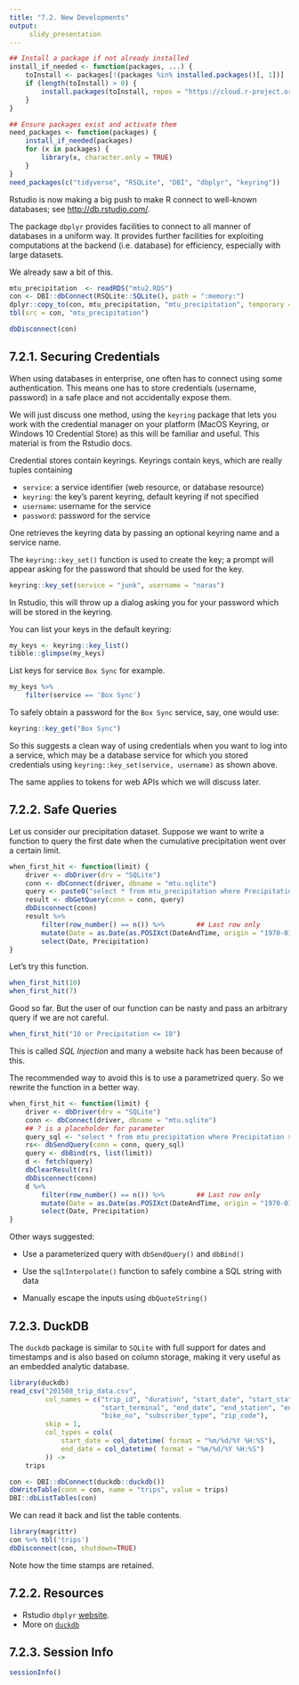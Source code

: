 ```yaml
---
title: "7.2. New Developments"
output:
     slidy_presentation
---
```

```r
## Install a package if not already installed
install_if_needed <- function(packages, ...) {
    toInstall <- packages[!(packages %in% installed.packages()[, 1])]
    if (length(toInstall) > 0) {
        install.packages(toInstall, repos = "https://cloud.r-project.org")
    }
}

## Ensure packages exist and activate them
need_packages <- function(packages) {
    install_if_needed(packages)
    for (x in packages) {
        library(x, character.only = TRUE)
    }
}
need_packages(c("tidyverse", "RSQLite", "DBI", "dbplyr", "keyring"))
```

Rstudio is now making a big push to make R connect to well-known
databases; see [http://db.rstudio.com/](http://db.rstudio.com/).

The package `dbplyr` provides facilities to connect to all manner of
databases in a uniform way. It provides further facilities for
exploiting computations at the backend (i.e. database) for efficiency,
especially with large datasets.

We already saw a bit of this.

```r
mtu_precipitation  <- readRDS("mtu2.RDS")
con <- DBI::dbConnect(RSQLite::SQLite(), path = ":memory:")
dplyr::copy_to(con, mtu_precipitation, "mtu_precipitation", temporary = FALSE )
tbl(src = con, "mtu_precipitation")
```

```r
dbDisconnect(con)
```

## 7.2.1. Securing Credentials

When using databases in enterprise, one often has to connect using
some authentication. This means one has to store credentials
(username, password) in a safe place and not accidentally expose
them. 

We will just discuss one method, using the `keyring` package that lets
you work with the credential manager on your platform (MacOS Keyring,
or Windows 10 Credential Store) as this will be familiar and
useful. This material is from the Rstudio docs.

Credential stores contain keyrings. Keyrings contain keys, which are
really tuples containing 

- `service`: a service identifier (web resource, or database resource)
- `keyring`: the key's parent keyring, default keyring if not specified
- `username`: username for the service
- `password`: password for the service

One retrieves the keyring data by passing an optional keyring name and
a service name. 

The `keyring::key_set()` function is used to create the key; a prompt
will appear asking for the password that should be used for the key. 

```r
keyring::key_set(service = "junk", username = "naras")
```
In Rstudio, this will throw up a dialog asking you for your password
which will be stored in the keyring.

You can list your keys in the default keyring:

```r
my_keys <- keyring::key_list()
tibble::glimpse(my_keys)
```

List keys for service `Box Sync` for example.

```r
my_keys %>%
    filter(service == 'Box Sync')
```

To safely obtain a password for the `Box Sync` service, say, one would
use:

```r
keyring::key_get("Box Sync")
```

So this suggests a clean way of using credentials when you want to log
into a service, which may be a database service for which you stored
credentials using `keyring::key_set(service, username)` as shown
above.

The same applies to tokens for web APIs which we will discuss later. 

## 7.2.2. Safe Queries

Let us consider our precipitation dataset. Suppose we want to write a
function to query the first date when the cumulative precipitation
went over a certain limit.

```r
when_first_hit <- function(limit) {
    driver <- dbDriver(drv = "SQLite")
    conn <- dbConnect(driver, dbname = "mtu.sqlite")
    query <- paste0("select * from mtu_precipitation where Precipitation >", limit)
    result <- dbGetQuery(conn = conn, query)
    dbDisconnect(conn)
    result %>% 
        filter(row_number() == n()) %>%        ## Last row only
        mutate(Date = as.Date(as.POSIXct(DateAndTime, origin = "1970-01-01"))) %>% 
        select(Date, Precipitation)
}
```

Let's try this function.

```r
when_first_hit(10)
when_first_hit(7)
```

Good so far.  But the user of our function can be nasty and pass an
arbitrary query if we are not careful.

```r
when_first_hit("10 or Precipitation <= 10")
```

This is called _SQL Injection_ and many a website hack has been
because of this. 

The recommended way to avoid this is to use a parametrized query.  So
we rewrite the function in a better way. 

```r
when_first_hit <- function(limit) {
    driver <- dbDriver(drv = "SQLite")
    conn <- dbConnect(driver, dbname = "mtu.sqlite")
    ## ? is a placeholder for parameter
    query_sql <- "select * from mtu_precipitation where Precipitation > ?"
    rs<- dbSendQuery(conn = conn, query_sql)
    query <- dbBind(rs, list(limit))
    d <- fetch(query)
    dbClearResult(rs)
    dbDisconnect(conn)
    d %>% 
        filter(row_number() == n()) %>%        ## Last row only
        mutate(Date = as.Date(as.POSIXct(DateAndTime, origin = "1970-01-01"))) %>% 
        select(Date, Precipitation)
}
```

Other ways suggested:

- Use a parameterized query with `dbSendQuery()` and `dbBind()`

- Use the `sqlInterpolate()` function to safely combine a SQL string with data

- Manually escape the inputs using `dbQuoteString()`

## 7.2.3. DuckDB

The `duckdb` package is similar to `SQLite` with full support for
dates and timestamps and is also based on column storage, making it
very useful as an embedded analytic database.

```r
library(duckdb)
read_csv("201508_trip_data.csv",
         col_names = c("trip_id", "duration", "start_date", "start_station",
                       "start_terminal", "end_date", "end_station", "end_terminal",
                       "bike_no", "subscriber_type", "zip_code"),
         skip = 1,
         col_types = cols(
             start_date = col_datetime( format = "%m/%d/%Y %H:%S"),
             end_date = col_datetime( format = "%m/%d/%Y %H:%S")
         )) ->
    trips

con <- DBI::dbConnect(duckdb::duckdb())
dbWriteTable(conn = con, name = "trips", value = trips)
DBI::dbListTables(con)
```

We can read it back and list the table contents.

```r
library(magrittr)
con %>% tbl('trips')
dbDisconnect(con, shutdown=TRUE)
```

Note how the time stamps are retained. 

## 7.2.2. Resources

- Rstudio `dbplyr` [website](https://db.rstudio.com/).
- More on [`duckdb`](https://www.duckdb.org) 

## 7.2.3. Session Info

```r
sessionInfo()
```
